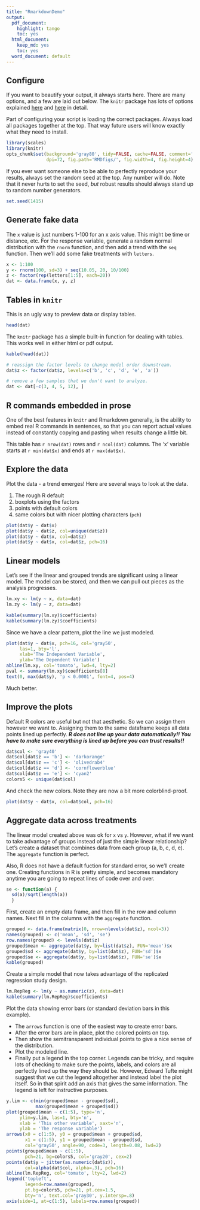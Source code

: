 ```yaml
---
title: "RmarkdownDemo"
output:
  pdf_document:
    highlight: tango
    toc: yes
  html_document:
    keep_md: yes
    toc: yes
  word_document: default
---
```


## Configure

If you want to beautify your output, it always starts here. 
There are many options, and a few are laid out below. 
The `knitr` package has lots of options explained [here](http://yihui.name/knitr/options#chunk_options) and [here](http://kbroman.org/knitr_knutshell/pages/Rmarkdown.html) in detail. 

Part of configuring your script is loading the correct packages. 
Always load all packages together at the top. 
That way future users will know exactly what they need to install. 

```r
library(scales)
library(knitr)
opts_chunk$set(background='gray80', tidy=FALSE, cache=FALSE, comment='',
               dpi=72, fig.path='RMDfigs/', fig.width=4, fig.height=4)
```


If you ever want someone else to be able to perfectly reproduce your results, always set the random seed at the top. Any number will do. Note that it never hurts to set the seed, *but* robust results should always stand up to random number generators. 

```r
set.seed(1415)
```


## Generate fake data

The `x` value is just numbers 1-100 for an x axis value. This might be time or distance, etc.  For the response variable, generate a random normal distribution with the `rnorm` function, and then add a trend with the `seq` function. Then we'll add some fake treatments with `letters`. 

```r
x <- 1:100
y <- rnorm(100, sd=3) + seq(10.05, 20, 10/100)
z <- factor(rep(letters[1:5], each=20))
dat <- data.frame(x, y, z)
```



## Tables in `knitr`

This is an ugly way to preview data or display tables. 

```r
head(dat)
```


The `knitr` package has a simple built-in function for dealing with tables. This works well in either html or pdf output. 

```r
kable(head(dat))
```



<!-- This is a comment in html, which is a great way to include comments in an Rmarkdown document. 
The following two code chunks are also hidden - because of the 'echo=FALSE' command. 
The code is also not evaluated in R - notice the 'eval=FALSE' command. --> 


```r
# reassign the factor levels to change model order downstream. 
dat$z <- factor(dat$z, levels=c('b', 'c', 'd', 'e', 'a'))
```

```r
# remove a few samples that we don't want to analyze. 
dat <- dat[-c(3, 4, 5, 12), ]
```



## R commands embedded in prose

One of the best features in `knitr` and Rmarkdown generally, is the ability to embed real R commands in sentences, so that you can report actual values instead of constantly copying and pasting when results change a little bit. 

This table has `r nrow(dat)` rows and `r ncol(dat)` columns. The 'x' variable starts at `r min(dat$x)` and ends at `r max(dat$x)`. 



## Explore the data

Plot the data - a trend emerges! Here are several ways to look at the data. 

1. The rough R default
2. boxplots using the factors
3. points with default colors
4. same colors but with nicer plotting characters (`pch`)

```r
plot(dat$y ~ dat$x)
plot(dat$y ~ dat$z, col=unique(dat$z))
plot(dat$y ~ dat$x, col=dat$z)
plot(dat$y ~ dat$x, col=dat$z, pch=16)
```



## Linear models

Let's see if the linear and grouped trends are significant using a linear model. The model can be stored, and then we can pull out pieces as the analysis progresses. 

```r
lm.xy <- lm(y ~ x, data=dat)
lm.zy <- lm(y ~ z, data=dat)

kable(summary(lm.xy)$coefficients)
kable(summary(lm.zy)$coefficients)
```

Since we have a clear pattern, plot the line we just modeled. 

```r
plot(dat$y ~ dat$x, pch=16, col='gray50', 
     las=1, bty='l', 
     xlab='The Independent Variable', 
     ylab='The Dependent Variable')
abline(lm.xy, col='tomato', lwd=4, lty=2)
pval <- summary(lm.xy)$coefficients[8]
text(0, max(dat$y), 'p < 0.0001', font=4, pos=4)
```

Much better. 



## Improve the plots

Default R colors are useful but not that aesthetic. So we can assign them however we want to. Assigning them to the same dataframe keeps all data points lined up perfectly. ***R does not line up your data automatically!! You have to make sure everything is lined up before you can trust results!!***

```r
dat$col <- 'gray40'
dat$col[dat$z == 'b'] <- 'darkorange'
dat$col[dat$z == 'c'] <- 'olivedrab4'
dat$col[dat$z == 'd'] <- 'cornflowerblue'
dat$col[dat$z == 'e'] <- 'cyan2'
colors5 <- unique(dat$col)
```


And check the new colors. Note they are now a bit more colorblind-proof. 

```r
plot(dat$y ~ dat$x, col=dat$col, pch=16)
```



## Aggregate data across treatments

The linear model created above was ok for `x` vs `y`. 
However, what if we want to take advantage of groups instead of just the simple linear relationship?  
Let's create a dataset that combines data from each group (a, b, c, d, e). The `aggregate` function is perfect. 

Also, R does not have a default fuction for standard error, so we'll create one. Creating functions in R is pretty simple, and becomes mandatory anytime you are going to repeat lines of code over and over. 

```r
se <- function(a) {
  sd(a)/sqrt(length(a))
  }
```


First, create an empty data frame, and then fill in the row and column names. 
Next fill in the columns with the `aggregate` function. 

```r
grouped <- data.frame(matrix(0, nrow=nlevels(dat$z), ncol=3))
names(grouped) <- c('mean', 'sd', 'se')
row.names(grouped) <- levels(dat$z)
grouped$mean <- aggregate(dat$y, by=list(dat$z), FUN='mean')$x
grouped$sd <- aggregate(dat$y, by=list(dat$z), FUN='sd')$x
grouped$se <- aggregate(dat$y, by=list(dat$z), FUN='se')$x
kable(grouped)
```


Create a simple model that now takes advantage of the replicated regression study design. 

```r
lm.RepReg <- lm(y ~ as.numeric(z), data=dat)
kable(summary(lm.RepReg)$coefficients)
```


Plot the data showing error bars (or standard deviation bars in this example). 

* The `arrows` function is one of the easiest way to create error bars. 
* After the error bars are in place, plot the colored points on top. 
* Then show the semitransparent individual points to give a nice sense of the distribution. 
* Plot the modeled line. 
* Finally put a legend in the top corner. Legends can be tricky, and require lots of checking to make sure the points, labels, and colors are all perfectly lined up the way they should be. However, Edward Tufte might suggest that we cut the legend altogether and instead label the plot itself. So in that spirit add an axis that gives the same information. The legend is left for instructive purposes. 

```r
y.lim <- c(min(grouped$mean - grouped$sd), 
           max(grouped$mean + grouped$sd))
plot(grouped$mean ~ c(1:5), type='n', 
     ylim=y.lim, las=1, bty='n', 
     xlab = 'This other variable', xaxt='n', 
     ylab = 'The response variable')
arrows(x0 = c(1:5), y0 = grouped$mean + grouped$sd, 
       x1 = c(1:5), y1 = grouped$mean - grouped$sd, 
       col='gray50', angle=90, code=3, length=0.08, lwd=2)
points(grouped$mean ~ c(1:5), 
       pch=21, bg=colors5, col='gray20', cex=2)
points(dat$y ~ jitter(as.numeric(dat$z)), 
       col=alpha(dat$col, alpha=.3), pch=16)
abline(lm.RepReg, col='tomato', lty=2, lwd=2)
legend('topleft', 
       legend=row.names(grouped), 
       pt.bg=colors5, pch=21, pt.cex=1.5, 
       bty='n', text.col='gray30', y.intersp=.8)       
axis(side=1, at=c(1:5), labels=row.names(grouped))
```














